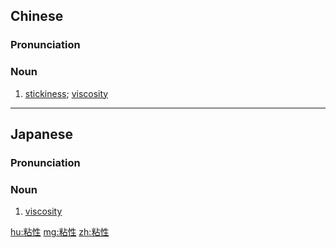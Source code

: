 ==Chinese==
{{zh-forms|alt=黏性}}

===Pronunciation===
{{zh-pron
|m=niánxìng
|cat=n
}}

===Noun===
{{zh-noun}}

# [[stickiness]]; [[viscosity]]

----

==Japanese==
{{ja-kanjitab|ねん|せい|yomi=on}}

===Pronunciation===
{{ja-pron|ねんせい|y=on}}

===Noun===
{{ja-noun|ねんせい}}

# [[viscosity]]

[[hu:粘性]]
[[mg:粘性]]
[[zh:粘性]]